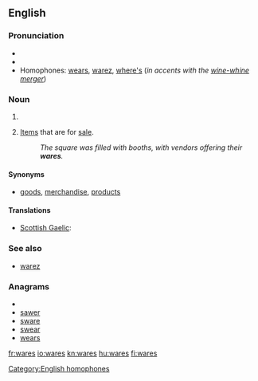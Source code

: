 ==English==

===Pronunciation===
* {{audio|en-us-wares.ogg|Audio (US)}}
* {{rhymes|ɛə(r)z}}
* Homophones: [[wears]], [[warez]], [[where's]] (''in accents with the [[wine-whine merger]]'')

===Noun===
{{infl|en|noun}}

# {{plural of|[[ware]]}}
# {{in plural}} [[item|Items]] that are for [[sale]].
#: ''The square was filled with booths, with vendors offering their '''wares'''.''

====Synonyms====
* [[goods]], [[merchandise]], [[product]]s

====Translations====
{{trans-top|items for sale}}
* [[Scottish Gaelic]]: {{t|gd|bathar|m}}
{{trans-mid}}
{{trans-bottom}}

===See also===
* [[warez]]

===Anagrams===
* {{alphagram|aersw}}
* [[sawer#English|sawer]]
* [[sware#English|sware]]
* [[swear#English|swear]]
* [[wears#English|wears]]

[[Category:English homophones]]

[[fr:wares]]
[[io:wares]]
[[kn:wares]]
[[hu:wares]]
[[fi:wares]]